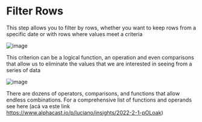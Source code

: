 # Filter Rows 

This step allows you to filter by rows, whether you want to keep rows from a specific date or with rows where values meet a criteria

![image](https://user-images.githubusercontent.com/94381642/220720035-9b4c6f65-62b5-4713-954d-f2bf521ed95b.png)

This criterion can be a logical function, an operation and even comparisons that allow us to eliminate the values that we are interested in seeing from a series of data

![image](https://user-images.githubusercontent.com/94381642/220720684-9bf10426-2a97-48a6-9f9f-6a83c2ee2865.png)


There are dozens of operators, comparisons, and functions that allow endless combinations. For a comprehensive list of functions and operands see here (acá va este link https://www.alphacast.io/p/luciano/insights/2022-2-1-pOLoak)
